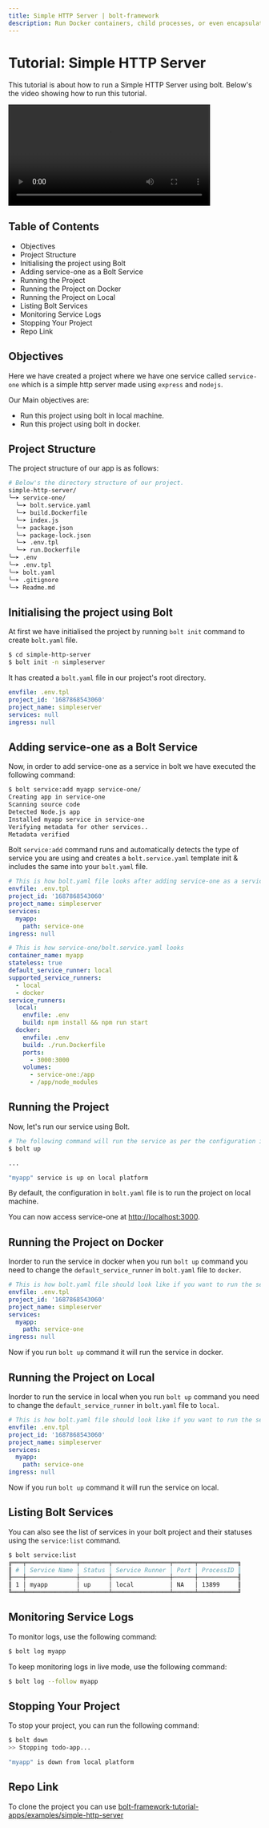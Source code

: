 ```yaml
---
title: Simple HTTP Server | bolt-framework
description: Run Docker containers, child processes, or even encapsulate your entire project within a VM, all under one unified API.
---
```



<Meta title="Tutorials/Simple HTTP Server" />

# Tutorial: Simple HTTP Server

This tutorial is about how to run a Simple HTTP Server using bolt. Below's the video showing how to run this tutorial.

<AppProvider>
  <Box>
    <video controls width="80%">
      <source
        src="https://static.gluestack.io/assets/simple-http-server.mp4"
        type="video/mp4"
      />
      Your browser does not support the video tag.
    </video>
  </Box>
</AppProvider>

## Table of Contents

- Objectives
- Project Structure
- Initialising the project using Bolt
- Adding service-one as a Bolt Service
- Running the Project
- Running the Project on Docker
- Running the Project on Local
- Listing Bolt Services
- Monitoring Service Logs
- Stopping Your Project
- Repo Link

## Objectives

Here we have created a project where we have one service called `service-one` which is a simple http server made using `express` and `nodejs`.

Our Main objectives are:

- Run this project using bolt in local machine.
- Run this project using bolt in docker.

## Project Structure

The project structure of our app is as follows:

```bash
# Below's the directory structure of our project.
simple-http-server/
╰─➤ service-one/
  ╰─➤ bolt.service.yaml
  ╰─➤ build.Dockerfile
  ╰─➤ index.js
  ╰─➤ package.json
  ╰─➤ package-lock.json
  ╰─➤ .env.tpl
  ╰─➤ run.Dockerfile
╰─➤ .env
╰─➤ .env.tpl
╰─➤ bolt.yaml
╰─➤ .gitignore
╰─➤ Readme.md
```

## Initialising the project using Bolt

At first we have initialised the project by running `bolt init` command to create `bolt.yaml` file.

```bash
$ cd simple-http-server
$ bolt init -n simpleserver
```

It has created a `bolt.yaml` file in our project's root directory.

```yaml
envfile: .env.tpl
project_id: '1687868543060'
project_name: simpleserver
services: null
ingress: null
```

## Adding service-one as a Bolt Service

Now, in order to add service-one as a service in bolt we have executed the following command:

```bash
$ bolt service:add myapp service-one/
Creating app in service-one
Scanning source code
Detected Node.js app
Installed myapp service in service-one
Verifying metadata for other services..
Metadata verified
```

Bolt `service:add` command runs and automatically detects the type of service you are using and creates a `bolt.service.yaml` template init & includes the same into your `bolt.yaml` file.

```yaml
# This is how bolt.yaml file looks after adding service-one as a service
envfile: .env.tpl
project_id: '1687868543060'
project_name: simpleserver
services:
  myapp:
    path: service-one
ingress: null
```

```yaml
# This is how service-one/bolt.service.yaml looks
container_name: myapp
stateless: true
default_service_runner: local
supported_service_runners:
  - local
  - docker
service_runners:
  local:
    envfile: .env
    build: npm install && npm run start
  docker:
    envfile: .env
    build: ./run.Dockerfile
    ports:
      - 3000:3000
    volumes:
      - service-one:/app
      - /app/node_modules
```

## Running the Project

Now, let's run our service using Bolt.

```bash
# The following command will run the service as per the configuration in bolt.yaml file
$ bolt up

...

"myapp" service is up on local platform
```

By default, the configuration in `bolt.yaml` file is to run the project on local machine.

You can now access service-one at [http://localhost:3000](http://localhost:3000).

## Running the Project on Docker

Inorder to run the service in docker when you run `bolt up` command you need to change the `default_service_runner` in `bolt.yaml` file to `docker`.

```yaml
# This is how bolt.yaml file should look like if you want to run the service in docker
envfile: .env.tpl
project_id: '1687868543060'
project_name: simpleserver
services:
  myapp:
    path: service-one
ingress: null
```

Now if you run `bolt up` command it will run the service in docker.

## Running the Project on Local

Inorder to run the service in local when you run `bolt up` command you need to change the `default_service_runner` in `bolt.yaml` file to `local`.

```yaml
# This is how bolt.yaml file should look like if you want to run the service on local
envfile: .env.tpl
project_id: '1687868543060'
project_name: simpleserver
services:
  myapp:
    path: service-one
ingress: null
```

Now if you run `bolt up` command it will run the service on local.

## Listing Bolt Services

You can also see the list of services in your bolt project and their statuses using the `service:list` command.

```bash
$ bolt service:list
╔═══╤══════════════╤════════╤════════════════╤══════╤═══════════╗
║ # │ Service Name │ Status │ Service Runner │ Port │ ProcessID ║
╟───┼──────────────┼────────┼────────────────┼──────┼───────────╢
║ 1 │ myapp        │ up     │ local          │ NA   │ 13899     ║
╚═══╧══════════════╧════════╧════════════════╧══════╧═══════════╝
```

## Monitoring Service Logs

To monitor logs, use the following command:

```bash
$ bolt log myapp
```

To keep monitoring logs in live mode, use the following command:

```bash
$ bolt log --follow myapp
```

## Stopping Your Project

To stop your project, you can run the following command:

```bash
$ bolt down
>> Stopping todo-app...

"myapp" is down from local platform
```

## Repo Link

To clone the project you can use [bolt-framework-tutorial-apps/examples/simple-http-server](https://github.com/gluestack/bolt-framework-tutorial-apps/tree/main/examples/simple-http-server)
